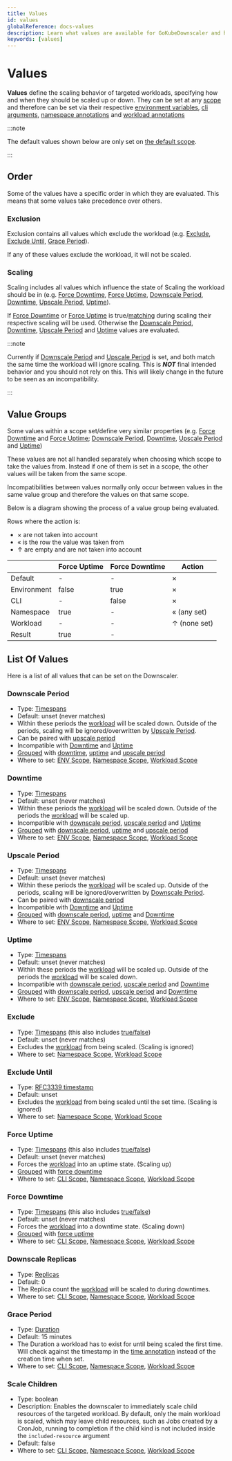 ```yaml
---
title: Values
id: values
globalReference: docs-values
description: Learn what values are available for GoKubeDownscaler and how to use them
keywords: [values]
---
```


# Values

**Values** define the scaling behavior of targeted workloads, specifying how and when they should be scaled up or down.
They can be set at any [scope](ref:docs-scopes-and-scaling) and therefore can be set via their respective
[environment variables](ref:docs-env-scope), [cli arguments](ref:docs-cli-scope),
[namespace annotations](ref:docs-namespace-scope) and [workload annotations](ref:docs-workload-scope)

:::note

The default values shown below are only set on [the default scope](ref:docs-default-scope).

:::

## Order

Some of the values have a specific order in which they are evaluated.
This means that some values take precedence over others.

### Exclusion

Exclusion contains all values which exclude the workload (e.g. [Exclude](#exclude), [Exclude Until](#exclude-until), [Grace Period](#grace-period)).

If any of these values exclude the workload, it will not be scaled.

### Scaling

Scaling includes all values which influence the state of Scaling the workload should be in
(e.g. [Force Downtime](#force-downtime), [Force Uptime](#force-uptime), [Downscale Period](#downscale-period),
[Downtime](#downtime), [Upscale Period](#upscale-period), [Uptime](#uptime)).

If [Force Downtime](#force-downtime) or [Force Uptime](#force-uptime) is
true/[matching](ref:docs-timespans) during scaling their respective scaling will be used.
Otherwise the [Downscale Period](#downscale-period), [Downtime](#downtime),
[Upscale Period](#upscale-period) and [Uptime](#uptime) values are evaluated.

:::note

Currently if [Downscale Period](#downscale-period) and [Upscale Period](#upscale-period) is set,
and both match the same time the workload will ignore scaling.
This is _**NOT**_ final intended behavior and you should not rely on this.
This will likely change in the future to be seen as an incompatibility.

:::

## Value Groups

Some values within a scope set/define very similar properties (e.g. [Force Downtime](#force-downtime)
and [Force Uptime](#force-uptime); [Downscale Period](#downscale-period),
[Downtime](#downtime), [Upscale Period](#upscale-period) and [Uptime](#uptime))

These values are not all handled separately when choosing which scope to take the values from.
Instead if one of them is set in a scope, the other values will be taken from the same scope.

Incompatibilities between values normally only occur between values in the same value group and therefore the values on that same scope.

Below is a diagram showing the process of a value group being evaluated.

Rows where the action is:

- × are not taken into account
- « is the row the value was taken from
- ↑ are empty and are not taken into account

|             | Force Uptime | Force Downtime | Action       |
| ----------- | ------------ | -------------- | ------------ |
| Default     | -            | -              | ×            |
| Environment | false        | true           | ×            |
| CLI         | -            | false          | ×            |
| Namespace   | true         | -              | « (any set)  |
| Workload    | -            | -              | ↑ (none set) |
| Result      | true         | -              |              |

## List Of Values

Here is a list of all values that can be set on the Downscaler.

### Downscale Period

- Type: [Timespans](ref:docs-timespans)
- Default: unset (never matches)
- Within these periods the [workload](ref:docs-workload-types) will be scaled down.
  Outside of the periods, scaling will be ignored/overwritten by [Upscale Period](#upscale-period).
- Can be paired with [upscale period](#upscale-period)
- Incompatible with [Downtime](#downtime) and [Uptime](#uptime)
- [Grouped](#value-groups) with [downtime](#downtime),
  [uptime](#uptime) and [upscale period](#upscale-period)
- Where to set: [ENV Scope](ref:docs-env-scope#values), [Namespace Scope](ref:docs-namespace-scope#values),
  [Workload Scope](ref:docs-workload-scope#values)

### Downtime

- Type: [Timespans](ref:docs-timespans)
- Default: unset (never matches)
- Within these periods the [workload](ref:docs-workload-types) will be scaled down.
  Outside of the periods the [workload](ref:docs-workload-types) will be scaled up.
- Incompatible with [downscale period](#downscale-period), [upscale period](#upscale-period) and [Uptime](#uptime)
- [Grouped](#value-groups) with [downscale period](#downscale-period),
  [uptime](#uptime) and [upscale period](#upscale-period)
- Where to set: [ENV Scope](ref:docs-env-scope#values), [Namespace Scope](ref:docs-namespace-scope#values),
  [Workload Scope](ref:docs-workload-scope#values)

### Upscale Period

- Type: [Timespans](ref:docs-timespans)
- Default: unset (never matches)
- Within these periods the [workload](ref:docs-workload-types) will be scaled up.
  Outside of the periods, scaling will be ignored/overwritten by [Downscale Period](#downscale-period).
- Can be paired with [downscale period](#downscale-period)
- Incompatible with [Downtime](#downtime) and [Uptime](#uptime)
- [Grouped](#value-groups) with [downscale period](#downscale-period),
  [uptime](#uptime) and [Downtime](#downtime)
- Where to set: [ENV Scope](ref:docs-env-scope#values), [Namespace Scope](ref:docs-namespace-scope#values),
  [Workload Scope](ref:docs-workload-scope#values)

### Uptime

- Type: [Timespans](ref:docs-timespans)
- Default: unset (never matches)
- Within these periods the [workload](ref:docs-workload-types) will be scaled up.
  Outside of the periods the [workload](ref:docs-workload-types) will be scaled down.
- Incompatible with [downscale period](#downscale-period), [upscale period](#upscale-period) and [Downtime](#downtime)
- [Grouped](#value-groups) with [downscale period](#downscale-period),
  [upscale period](#upscale-period) and [Downtime](#downtime)
- Where to set: [ENV Scope](ref:docs-env-scope#values), [Namespace Scope](ref:docs-namespace-scope#values),
  [Workload Scope](ref:docs-workload-scope#values)

### Exclude

- Type: [Timespans](ref:docs-timespans) (this also includes [true/false](ref:docs-timespans#alwaysnevertruefalse))
- Default: unset (never matches)
- Excludes the [workload](ref:docs-workload-types) from being scaled. (Scaling is ignored)
- Where to set: [Namespace Scope](ref:docs-namespace-scope#values), [Workload Scope](ref:docs-workload-scope#values)

### Exclude Until

- Type: [RFC3339 timestamp](https://datatracker.ietf.org/doc/html/rfc3339)
- Default: unset
- Excludes the [workload](ref:docs-workload-types) from being scaled until the set time. (Scaling is ignored)
- Where to set: [Namespace Scope](ref:docs-namespace-scope#values), [Workload Scope](ref:docs-workload-scope#values)

### Force Uptime

- Type: [Timespans](ref:docs-timespans) (this also includes [true/false](ref:docs-timespans#alwaysnevertruefalse))
- Default: unset (never matches)
- Forces the [workload](ref:docs-workload-types) into an uptime state. (Scaling up)
- [Grouped](#value-groups) with [force downtime](#force-downtime)
- Where to set: [CLI Scope](ref:docs-cli-scope#values), [Namespace Scope](ref:docs-namespace-scope#values),
  [Workload Scope](ref:docs-workload-scope#values)

### Force Downtime

- Type: [Timespans](ref:docs-timespans) (this also includes [true/false](ref:docs-timespans#alwaysnevertruefalse))
- Default: unset (never matches)
- Forces the [workload](ref:docs-workload-types) into a downtime state. (Scaling down)
- [Grouped](#value-groups) with [force uptime](#force-uptime)
- Where to set: [CLI Scope](ref:docs-cli-scope#values), [Namespace Scope](ref:docs-namespace-scope#values),
  [Workload Scope](ref:docs-workload-scope#values)

### Downscale Replicas

- Type: [Replicas](ref:docs-replicas)
- Default: 0
- The Replica count the [workload](ref:docs-workload-types) will be scaled to during downtimes.
- Where to set: [CLI Scope](ref:docs-cli-scope#values), [Namespace Scope](ref:docs-namespace-scope#values),
  [Workload Scope](ref:docs-workload-scope#values)

### Grace Period

- Type: [Duration](ref:docs-duration)
- Default: 15 minutes
- The Duration a workload has to exist for until being scaled the first time.
  Will check against the timestamp in the [time annotation](ref:docs-runtime-configuration#time-annotation)
  instead of the creation time when set.
- Where to set: [CLI Scope](ref:docs-cli-scope#values), [Namespace Scope](ref:docs-namespace-scope#values),
  [Workload Scope](ref:docs-workload-scope#values)

### Scale Children

- Type: boolean
- Description: Enables the downscaler to immediately scale child resources of the targeted workload.
  By default, only the main workload is scaled, which may leave child resources, such as Jobs created by a
  CronJob, running to completion if the child kind is not included inside the `included-resource` argument
- Default: false
- Where to set: [CLI Scope](ref:docs-cli-scope#runtime-configuration), [Namespace Scope](ref:docs-namespace-scope#values),
  [Workload Scope](ref:docs-workload-scope#values)
